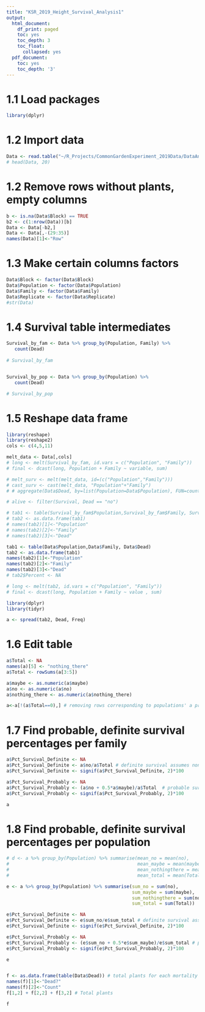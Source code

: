 ```yaml
---
title: "KSR_2019_Height_Survival_Analysis1"
output:
  html_document:
    df_print: paged
    toc: yes
    toc_depth: 3
    toc_float:
      collapsed: yes
  pdf_document:
    toc: yes
    toc_depth: '3'
---
```


# 1.1 Load packages

```r
library(dplyr)

```

# 1.2 Import data

```r
Data <- read.table("~/R_Projects/CommonGardenExperiment_2019Data/DataAnalysis_FirstHeightSurvivalMeasurement_20190610.csv", na.strings=c("NO PLANT", "none"), blank.lines.skip=TRUE, header=TRUE, sep=",")
# head(Data, 20)
```

# 1.2 Remove rows without plants, empty columns

```r
b <- is.na(Data$Block) == TRUE
b2 <- c(1:nrow(Data))[b]
Data <- Data[-b2,]
Data <- Data[,-(29:35)]
names(Data)[1]<-"Row"
```


# 1.3 Make certain columns factors

```r

Data$Block <- factor(Data$Block)
Data$Population <- factor(Data$Population)
Data$Family <- factor(Data$Family)
Data$Replicate <- factor(Data$Replicate)
#str(Data)
```


# 1.4 Survival table intermediates

```r
Survival_by_fam <- Data %>% group_by(Population, Family) %>%
   count(Dead)
  
# Survival_by_fam


Survival_by_pop <- Data %>% group_by(Population) %>%
   count(Dead)

# Survival_by_pop

```

# 1.5 Reshape data frame

```r
library(reshape)
library(reshape2)
cols <- c(4,5,11)

melt_data <- Data[,cols]
# long <- melt(Survival_by_fam, id.vars = c("Population", "Family"))
# final <- dcast(long, Population + Family ~ variable, sum)

# melt_surv <- melt(melt_data, id=(c("Population","Family")))
# cast_surv <- cast(melt_data, "Population"+"Family")
# # aggregate(Data$Dead, by=list(Population=Data$Population), FUN=count())

# alive <- filter(Survival, Dead == "no")

# tab1 <- table(Survival_by_fam$Population,Survival_by_fam$Family, Survival_by_fam$Dead)
# tab2 <- as.data.frame(tab1)
# names(tab2)[1]<-"Population"
# names(tab2)[2]<-"Family"
# names(tab2)[3]<-"Dead"

tab1 <- table(Data$Population,Data$Family, Data$Dead)
tab2 <- as.data.frame(tab1)
names(tab2)[1]<-"Population"
names(tab2)[2]<-"Family"
names(tab2)[3]<-"Dead"
# tab2$Percent <- NA

# long <- melt(tab2, id.vars = c("Population", "Family"))
# final <- dcast(long, Population + Family ~ value , sum)

library(dplyr)
library(tidyr)

a <- spread(tab2, Dead, Freq)

```

# 1.6 Edit table

```r
a$Total <- NA
names(a)[5] <- "nothing_there"
a$Total <- rowSums(a[3:5])

a$maybe <- as.numeric(a$maybe)
a$no <- as.numeric(a$no)
a$nothing_there <- as.numeric(a$nothing_there)

a<-a[!(a$Total==0),] # removing rows corresponding to populations' a priori empty families

```


# 1.7 Find probable, definite survival percentages per family

```r

a$Pct_Survival_Definite <- NA
a$Pct_Survival_Definite <- a$no/a$Total # definite survival assumes none of "maybe" milkweed survive
a$Pct_Survival_Definite <- signif(a$Pct_Survival_Definite, 2)*100

a$Pct_Survival_Probably <- NA
a$Pct_Survival_Probably <- (a$no + 0.5*a$maybe)/a$Total  # probable survival assumes half of "maybe" milkweed survive
a$Pct_Survival_Probably <- signif(a$Pct_Survival_Probably, 2)*100

a

```


# 1.8 Find probable, definite survival percentages per population

```r
# d <- a %>% group_by(Population) %>% summarise(mean_no = mean(no),
#                                               mean_maybe = mean(maybe),
#                                               mean_nothingthere = mean(nothing_there),
#                                               mean_total = mean(Total))

e <- a %>% group_by(Population) %>% summarise(sum_no = sum(no),
                                              sum_maybe = sum(maybe),
                                              sum_nothingthere = sum(nothing_there),
                                              sum_total = sum(Total))

e$Pct_Survival_Definite <- NA
e$Pct_Survival_Definite <- e$sum_no/e$sum_total # definite survival assumes none of "maybe" milkweed survive
e$Pct_Survival_Definite <- signif(e$Pct_Survival_Definite, 2)*100

e$Pct_Survival_Probably <- NA
e$Pct_Survival_Probably <- (e$sum_no + 0.5*e$sum_maybe)/e$sum_total # probable survival assumes half of "maybe" milkweed survive
e$Pct_Survival_Probably <- signif(e$Pct_Survival_Probably, 2)*100

e


f <- as.data.frame(table(Data$Dead)) # total plants for each mortality status
names(f)[1]<-"Dead?"
names(f)[2]<-"Count"
f[1,2] + f[2,2] + f[3,2] # Total plants

f
```


